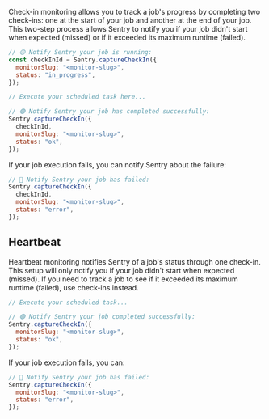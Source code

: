 Check-in monitoring allows you to track a job's progress by completing two check-ins: one at the start of your job and another at the end of your job. This two-step process allows Sentry to notify you if your job didn't start when expected (missed) or if it exceeded its maximum runtime (failed).

```javascript
// 🟡 Notify Sentry your job is running:
const checkInId = Sentry.captureCheckIn({
  monitorSlug: "<monitor-slug>",
  status: "in_progress",
});

// Execute your scheduled task here...

// 🟢 Notify Sentry your job has completed successfully:
Sentry.captureCheckIn({
  checkInId,
  monitorSlug: "<monitor-slug>",
  status: "ok",
});
```

If your job execution fails, you can notify Sentry about the failure:

```javascript
// 🔴 Notify Sentry your job has failed:
Sentry.captureCheckIn({
  checkInId,
  monitorSlug: "<monitor-slug>",
  status: "error",
});
```

## Heartbeat

Heartbeat monitoring notifies Sentry of a job's status through one check-in. This setup will only notify you if your job didn't start when expected (missed). If you need to track a job to see if it exceeded its maximum runtime (failed), use check-ins instead.

```javascript
// Execute your scheduled task...

// 🟢 Notify Sentry your job completed successfully:
Sentry.captureCheckIn({
  monitorSlug: "<monitor-slug>",
  status: "ok",
});
```

If your job execution fails, you can:

```javascript
// 🔴 Notify Sentry your job has failed:
Sentry.captureCheckIn({
  monitorSlug: "<monitor-slug>",
  status: "error",
});
```
